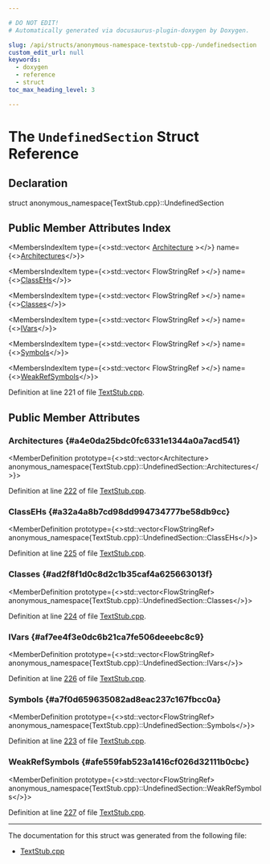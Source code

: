 ```yaml
---

# DO NOT EDIT!
# Automatically generated via docusaurus-plugin-doxygen by Doxygen.

slug: /api/structs/anonymous-namespace-textstub-cpp-/undefinedsection
custom_edit_url: null
keywords:
  - doxygen
  - reference
  - struct
toc_max_heading_level: 3

---
```





# The `UndefinedSection` Struct Reference

<DoxygenPage pluginConfig={pluginConfig}>



## Declaration

<CodeBlock>struct anonymous_namespace{TextStub.cpp}::UndefinedSection</CodeBlock>

## Public Member Attributes Index

<MembersIndex>

<MembersIndexItem
  type={<>std::vector&lt; <a href="/docs/api/namespaces/llvm/macho/#a70477e3fc02b7dbfd59604af47d88397">Architecture</a> &gt;</>}
  name={<><a href="#a4e0da25bdc0fc6331e1344a0a7acd541">Architectures</a></>}>
</MembersIndexItem>

<MembersIndexItem
  type={<>std::vector&lt; FlowStringRef &gt;</>}
  name={<><a href="#a32a4a8b7cd98dd994734777be58db9cc">ClassEHs</a></>}>
</MembersIndexItem>

<MembersIndexItem
  type={<>std::vector&lt; FlowStringRef &gt;</>}
  name={<><a href="#ad2f8f1d0c8d2c1b35caf4a625663013f">Classes</a></>}>
</MembersIndexItem>

<MembersIndexItem
  type={<>std::vector&lt; FlowStringRef &gt;</>}
  name={<><a href="#af7ee4f3e0dc6b21ca7fe506deeebc8c9">IVars</a></>}>
</MembersIndexItem>

<MembersIndexItem
  type={<>std::vector&lt; FlowStringRef &gt;</>}
  name={<><a href="#a7f0d659635082ad8eac237c167fbcc0a">Symbols</a></>}>
</MembersIndexItem>

<MembersIndexItem
  type={<>std::vector&lt; FlowStringRef &gt;</>}
  name={<><a href="#afe559fab523a1416cf026d32111b0cbc">WeakRefSymbols</a></>}>
</MembersIndexItem>

</MembersIndex>


Definition at line 221 of file <a href="/docs/api/files/lib/lib/textapi/textstub-cpp">TextStub.cpp</a>.

<SectionDefinition>

## Public Member Attributes

### Architectures {#a4e0da25bdc0fc6331e1344a0a7acd541}

<MemberDefinition
  prototype={<>std::vector&lt;Architecture&gt; anonymous&#95;namespace&#123;TextStub.cpp&#125;::UndefinedSection::Architectures</>}>

Definition at line <a href="/docs/api/files/lib/lib/textapi/textstub-cpp/#l00222">222</a> of file <a href="/docs/api/files/lib/lib/textapi/textstub-cpp">TextStub.cpp</a>.
</MemberDefinition>

### ClassEHs {#a32a4a8b7cd98dd994734777be58db9cc}

<MemberDefinition
  prototype={<>std::vector&lt;FlowStringRef&gt; anonymous&#95;namespace&#123;TextStub.cpp&#125;::UndefinedSection::ClassEHs</>}>

Definition at line <a href="/docs/api/files/lib/lib/textapi/textstub-cpp/#l00225">225</a> of file <a href="/docs/api/files/lib/lib/textapi/textstub-cpp">TextStub.cpp</a>.
</MemberDefinition>

### Classes {#ad2f8f1d0c8d2c1b35caf4a625663013f}

<MemberDefinition
  prototype={<>std::vector&lt;FlowStringRef&gt; anonymous&#95;namespace&#123;TextStub.cpp&#125;::UndefinedSection::Classes</>}>

Definition at line <a href="/docs/api/files/lib/lib/textapi/textstub-cpp/#l00224">224</a> of file <a href="/docs/api/files/lib/lib/textapi/textstub-cpp">TextStub.cpp</a>.
</MemberDefinition>

### IVars {#af7ee4f3e0dc6b21ca7fe506deeebc8c9}

<MemberDefinition
  prototype={<>std::vector&lt;FlowStringRef&gt; anonymous&#95;namespace&#123;TextStub.cpp&#125;::UndefinedSection::IVars</>}>

Definition at line <a href="/docs/api/files/lib/lib/textapi/textstub-cpp/#l00226">226</a> of file <a href="/docs/api/files/lib/lib/textapi/textstub-cpp">TextStub.cpp</a>.
</MemberDefinition>

### Symbols {#a7f0d659635082ad8eac237c167fbcc0a}

<MemberDefinition
  prototype={<>std::vector&lt;FlowStringRef&gt; anonymous&#95;namespace&#123;TextStub.cpp&#125;::UndefinedSection::Symbols</>}>

Definition at line <a href="/docs/api/files/lib/lib/textapi/textstub-cpp/#l00223">223</a> of file <a href="/docs/api/files/lib/lib/textapi/textstub-cpp">TextStub.cpp</a>.
</MemberDefinition>

### WeakRefSymbols {#afe559fab523a1416cf026d32111b0cbc}

<MemberDefinition
  prototype={<>std::vector&lt;FlowStringRef&gt; anonymous&#95;namespace&#123;TextStub.cpp&#125;::UndefinedSection::WeakRefSymbols</>}>

Definition at line <a href="/docs/api/files/lib/lib/textapi/textstub-cpp/#l00227">227</a> of file <a href="/docs/api/files/lib/lib/textapi/textstub-cpp">TextStub.cpp</a>.
</MemberDefinition>

</SectionDefinition>

<hr/>

The documentation for this struct was generated from the following file:

<ul>
<li><a href="/docs/api/files/lib/lib/textapi/textstub-cpp">TextStub.cpp</a></li>
</ul>

</DoxygenPage>
